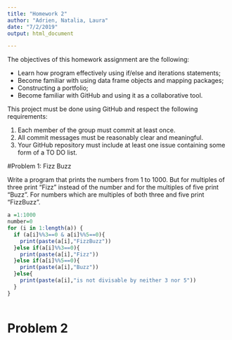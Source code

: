 ```yaml
---
title: "Homework 2"
author: "Adrien, Natalia, Laura"
date: "7/2/2019"
output: html_document

---
```


The objectives of this homework assignment are the following:

* Learn how program effectively using if/else and iterations statements;
* Become familiar with using data frame objects and mapping packages;
* Constructing a portfolio;
* Become familiar with GitHub and using it as a collaborative tool.

This project must be done using GitHub and respect the following requirements:

1. Each member of the group must commit at least once.
2. All commit messages must be reasonably clear and meaningful.
3. Your GitHub repository must include at least one issue containing some form of a TO DO list.

#Problem 1: Fizz Buzz

Write a program that prints the numbers from 1 to 1000. But for multiples of three print “Fizz” instead of the number and for the multiples of five print “Buzz”. For numbers which are multiples of both three and five print “FizzBuzz”.
```r
a =1:1000
number=0
for (i in 1:length(a)) {
  if (a[i]%%3==0 & a[i]%%5==0){
    print(paste(a[i],"FizzBuzz"))
  }else if(a[i]%%3==0){
    print(paste(a[i],"Fizz"))
  }else if(a[i]%%5==0){
    print(paste(a[i],"Buzz"))
  }else{
    print(paste(a[i],"is not divisable by neither 3 nor 5"))
  }
}
  

```


# Problem 2 
